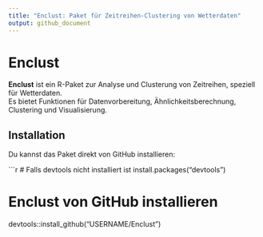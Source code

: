 ```yaml
---
title: "Enclust: Paket für Zeitreihen-Clustering von Wetterdaten"
output: github_document
---
```


# Enclust

**Enclust** ist ein R-Paket zur Analyse und Clusterung von Zeitreihen, speziell für Wetterdaten.  
Es bietet Funktionen für Datenvorbereitung, Ähnlichkeitsberechnung, Clustering und Visualisierung.

## Installation

Du kannst das Paket direkt von GitHub installieren:

```r
# Falls devtools nicht installiert ist
install.packages("devtools")

# Enclust von GitHub installieren
devtools::install_github("USERNAME/Enclust")
